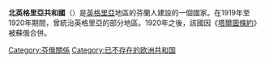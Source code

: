 {{expand|time=2015-01-21T16:57:44+00:00}}
{{unreferenced|time=2015-01-21T16:57:44+00:00}}
'''北英格里亞共和國'''（{{lang-fi|Pohjois-Inkeri}}）是[[英格里亞|英格里亞]]地區的芬蘭人建設的一個國家。在1919年至1920年期間，曾統治英格里亞的部分地區。1920年之後，該國因《[[塔爾圖和約_(俄國-愛沙尼亞條約)|塔爾圖條約]]》被蘇俄合併。

{{俄国革命国家}}

[[Category:芬俄關係|Category:芬俄關係]]
[[Category:已不存在的欧洲共和国|Category:已不存在的欧洲共和国]]